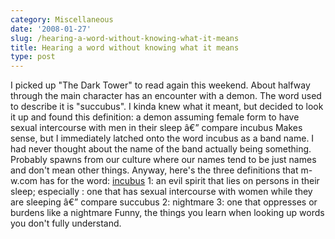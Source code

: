 ```yaml
---
category: Miscellaneous
date: '2008-01-27'
slug: /hearing-a-word-without-knowing-what-it-means
title: Hearing a word without knowing what it means
type: post
---
```



I picked up "The Dark Tower" to read again this weekend. About
halfway through the main character has an encounter with a demon.
The word used to describe it is "succubus". I kinda knew what it
meant, but decided to look it up and found this definition: a demon
assuming female form to have sexual intercourse with men in their
sleep â€” compare incubus Makes sense, but I immediately latched
onto the word incubus as a band name. I had never thought about the
name of the band actually being something. Probably spawns from our
culture where our names tend to be just names and don't mean other
things. Anyway, here's the three definitions that m-w.com has for
the word: [incubus](http://m-w.com/dictionary/incubus) 1: an evil
spirit that lies on persons in their sleep; especially : one that
has sexual intercourse with women while they are sleeping â€”
compare succubus 2: nightmare 3: one that oppresses or burdens like
a nightmare Funny, the things you learn when looking up words you
don't fully understand.